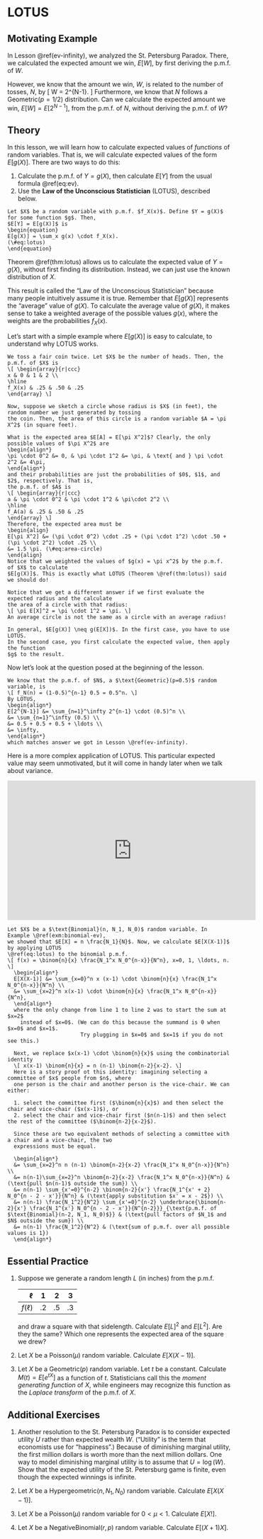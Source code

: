 # LOTUS {#lotus}

## Motivating Example {-}

In Lesson \@ref(ev-infinity), we analyzed the St. Petersburg Paradox. There, we calculated the expected 
amount we win, $E[W]$, by first deriving the p.m.f. of $W$.

However, we know that the amount we win, $W$, is related to the number of tosses, $N$, by
\[ W = 2^{N-1}. \]
Furthermore, we know that $N$ follows a $\text{Geometric}(p=1/2)$ distribution. Can we calculate 
the expected amount we win, $E[W] = E[2^{N-1}]$, from the p.m.f. of $N$, without deriving 
the p.m.f. of $W$?

## Theory {-}

In this lesson, we will learn how to calculate expected values of _functions_ of random variables. 
That is, we will calculate expected values of the form $E[g(X)]$. There are two ways to do this:

1. Calculate the p.m.f. of $Y = g(X)$, then calculate $E[Y]$ from the usual formula \@ref(eq:ev).
2. Use the **Law of the Unconscious Statistician** (LOTUS), described below.

```theorem
Let $X$ be a random variable with p.m.f. $f_X(x)$. Define $Y = g(X)$ for some function $g$. Then, 
$E[Y] = E[g(X)]$ is 
\begin{equation}
E[g(X)] = \sum_x g(x) \cdot f_X(x).
(\#eq:lotus)
\end{equation}
```

Theorem \@ref(thm:lotus) allows us to calculate the expected value of $Y = g(X)$, without first 
finding its distribution. Instead, we can just use the known distribution of $X$. 

This result is called the "Law of the Unconscious Statistician" because many people intuitively 
assume it is true. Remember that $E[g(X)]$ represents the "average" value 
of $g(X)$. To calculate the average value of $g(X)$, it makes sense to take a weighted average of the 
possible values $g(x)$, where the weights are the probabilities $f_X(x)$.

Let's start with a simple example where $E[g(X)]$ is easy to calculate, to understand why LOTUS works.
```example
We toss a fair coin twice. Let $X$ be the number of heads. Then, the p.m.f. of $X$ is
\[ \begin{array}{r|ccc}
x & 0 & 1 & 2 \\
\hline
f_X(x) & .25 & .50 & .25
\end{array} \]

Now, suppose we sketch a circle whose radius is $X$ (in feet), the random number we just generated by tossing 
the coin. Then, the area of this circle is a random variable $A = \pi X^2$ (in square feet). 

What is the expected area $E[A] = E[\pi X^2]$? Clearly, the only possible values of $\pi X^2$ are 
\begin{align*}
\pi \cdot 0^2 &= 0, & \pi \cdot 1^2 &= \pi, & \text{ and } \pi \cdot 2^2 &= 4\pi, 
\end{align*}
and their probabilities are just the probabilities of $0$, $1$, and $2$, respectively. That is, 
the p.m.f. of $A$ is 
\[ \begin{array}{r|ccc}
a & \pi \cdot 0^2 & \pi \cdot 1^2 & \pi\cdot 2^2 \\
\hline
f_A(a) & .25 & .50 & .25
\end{array} \]
Therefore, the expected area must be
\begin{align} 
E[\pi X^2] &= (\pi \cdot 0^2) \cdot .25 + (\pi \cdot 1^2) \cdot .50 + (\pi \cdot 2^2) \cdot .25 \\
&= 1.5 \pi. (\#eq:area-circle)
\end{align}
Notice that we weighted the values of $g(x) = \pi x^2$ by the p.m.f. of $X$ to calculate 
$E[g(X)]$. This is exactly what LOTUS (Theorem \@ref(thm:lotus)) said we should do!

Notice that we get a different answer if we first evaluate the expected radius and the calculate 
the area of a circle with that radius:
\[ \pi E[X]^2 = \pi \cdot 1^2 = \pi. \]
An average circle is not the same as a circle with an average radius!

In general, $E[g(X)] \neq g(E[X])$. In the first case, you have to use LOTUS. 
In the second case, you first calculate the expected value, then apply the function 
$g$ to the result.
```

Now let's look at the question posed at the beginning of the lesson.

```example
We know that the p.m.f. of $N$, a $\text{Geometric}(p=0.5)$ random variable, is 
\[ f_N(n) = (1-0.5)^{n-1} 0.5 = 0.5^n. \]
By LOTUS, 
\begin{align*}
E[2^{N-1}] &= \sum_{n=1}^\infty 2^{n-1} \cdot (0.5)^n \\
&= \sum_{n=1}^\infty (0.5) \\
&= 0.5 + 0.5 + 0.5 + \ldots \\
&= \infty,
\end{align*}
which matches answer we got in Lesson \@ref(ev-infinity).
```

Here is a more complex application of LOTUS. This particular expected value 
may seem unmotivated, but it will come in handy later when we talk about variance.

<iframe width="560" height="315" src="https://www.youtube.com/embed/jxAPRL8iO3k" frameborder="0" allow="accelerometer; autoplay; encrypted-media; gyroscope; picture-in-picture" allowfullscreen></iframe>

```example
Let $X$ be a $\text{Binomial}(n, N_1, N_0)$ random variable. In Example \@ref(exm:binomial-ev), 
we showed that $E[X] = n \frac{N_1}{N}$. Now, we calculate $E[X(X-1)]$ by applying LOTUS 
\@ref(eq:lotus) to the binomial p.m.f. 
\[ f(x) = \binom{n}{x} \frac{N_1^x N_0^{n-x}}{N^n}, x=0, 1, \ldots, n. \]
  \begin{align*}
  E[X(X-1)] &= \sum_{x=0}^n x (x-1) \cdot \binom{n}{x} \frac{N_1^x N_0^{n-x}}{N^n} \\
  &= \sum_{x=2}^n x(x-1) \cdot \binom{n}{x} \frac{N_1^x N_0^{n-x}}{N^n},
  \end{align*}
  where the only change from line 1 to line 2 was to start the sum at $x=2$ 
    instead of $x=0$. (We can do this because the summand is 0 when $x=0$ and $x=1$.
                       Try plugging in $x=0$ and $x=1$ if you do not see this.) 
  
  Next, we replace $x(x-1) \cdot \binom{n}{x}$ using the combinatorial identity 
  \[ x(x-1) \binom{n}{x} = n (n-1) \binom{n-2}{x-2}. \] 
  Here is a story proof ot this identity: imagining selecting a committee of $x$ people from $n$, where 
  one person is the chair and another person is the vice-chair. We can either:
    
  1. select the committee first ($\binom{n}{x}$) and then select the chair and vice-chair ($x(x-1)$), or 
  2. select the chair and vice-chair first ($n(n-1)$) and then select the rest of the committee ($\binom{n-2}{x-2}$).
  
  Since these are two equivalent methods of selecting a committee with a chair and a vice-chair, the two 
  expressions must be equal.
    
  \begin{align*}
  &= \sum_{x=2}^n n (n-1) \binom{n-2}{x-2} \frac{N_1^x N_0^{n-x}}{N^n} \\
  &= n(n-1)\sum_{x=2}^n \binom{n-2}{x-2} \frac{N_1^x N_0^{n-x}}{N^n} & (\text{pull $n(n-1)$ outside the sum}) \\
  &= n(n-1) \sum_{x'=0}^{n-2} \binom{n-2}{x'} \frac{N_1^{x' + 2} N_0^{n - 2 - x'}}{N^n} & (\text{apply substitution $x' = x - 2$}) \\
  &= n(n-1) \frac{N_1^2}{N^2} \sum_{x'=0}^{n-2} \underbrace{\binom{n-2}{x'} \frac{N_1^{x'} N_0^{n - 2 - x'}}{N^{n-2}}}_{\text{p.m.f. of $\text{Binomial}(n-2, N_1, N_0)$}} & (\text{pull factors of $N_1$ and $N$ outside the sum}) \\
  &= n(n-1) \frac{N_1^2}{N^2} & (\text{sum of p.m.f. over all possible values is 1})
  \end{align*}
```

## Essential Practice {-}

1. Suppose we generate a random length $L$ (in inches) from the p.m.f. 

    | $\ell$ | 1 | 2 | 3 |
    |--:|:-:|:-:|:-:|
    |$f(\ell)$|.2| .5| .3

    and draw a square with that sidelength. Calculate $E[L]^2$ and $E[L^2]$. 
    Are they the same? Which one represents the expected area of the square we drew?

2. Let $X$ be a $\text{Poisson}(\mu)$ random variable. Calculate $E[X(X-1)]$.

3. Let $X$ be a $\text{Geometric}(p)$ random variable. Let $t$ be a constant. Calculate 
$M(t) = E[e^{tX}]$ as a function of $t$. Statisticians call this the 
_moment generating function_ of $X$, while engineers may recognize this function as the 
_Laplace transform_ of the p.m.f. of $X$.


## Additional Exercises {-}

1. Another resolution to the St. Petersburg Paradox is to consider expected
utility $U$ rather than expected wealth $W$. ("Utility" is the term that economists use for "happiness".) 
Because of diminishing marginal utility, the first million dollars is worth more than the next million dollars. 
One way to model diminishing marginal utility is to assume that $U = \log(W)$. 
Show that the expected utility of the St. Petersburg game is finite, even though the expected winnings 
is infinite.

2. Let $X$ be a $\text{Hypergeometric}(n, N_1, N_0)$ random variable. Calculate $E[X(X-1)]$.

3. Let $X$ be a $\text{Poisson}(\mu)$ random variable for $0 < \mu < 1$. Calculate $E[X!]$.

4. Let $X$ be a $\text{NegativeBinomial}(r, p)$ random variable. Calculate $E[(X+1)X]$.
